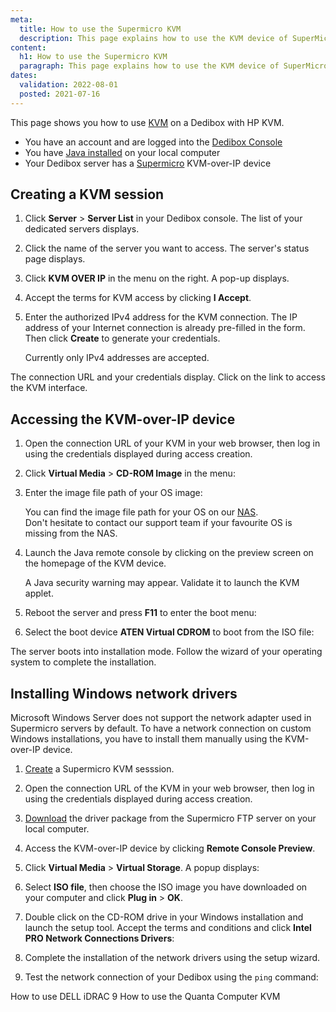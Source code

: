 ```yaml
---
meta:
  title: How to use the Supermicro KVM
  description: This page explains how to use the KVM device of SuperMicro servers
content:
  h1: How to use the Supermicro KVM
  paragraph: This page explains how to use the KVM device of SuperMicro servers
dates:
  validation: 2022-08-01
  posted: 2021-07-16
---
```



This page shows you how to use [KVM](/dedibox/kvm-over-ip/concepts/#kvm-over-ip) on a Dedibox with HP KVM.

<Message type="requirement">

  - You have an account and are logged into the [Dedibox Console](https://console.online.net) 
  - You have [Java installed](https://www.java.com/en/download/help/download_options.html) on your local computer
  - Your Dedibox server has a [Supermicro](https://www.supermicro.com/en/solutions/management-software/bmc-resources) KVM-over-IP device

</Message>

## Creating a KVM session

1. Click **Server** > **Server List** in your Dedibox console. The list of your dedicated servers displays.

2. Click the name of the server you want to access. The server's status page displays.

3. Click **KVM OVER IP** in the menu on the right. A pop-up displays.

    <Lightbox src="scaleway_KVM.webp" alt="" />

4. Accept the terms for KVM access by clicking **I Accept**.

5. Enter the authorized IPv4 address for the KVM connection. The IP address of your Internet connection is already pre-filled in the form. Then click **Create** to generate your credentials.

    <Message type="note">

    Currently only IPv4 addresses are accepted.

    </Message>

The connection URL and your credentials display. Click on the link to access the KVM interface.

## Accessing the KVM-over-IP device 

1. Open the connection URL of your KVM in your web browser, then log in using the credentials displayed during access creation. 

2. Click **Virtual Media** > **CD-ROM Image** in the menu: 

    <Lightbox src="scaleway_supermicro_vm.webp" alt="" />

3. Enter the image file path of your OS image: 

    <Lightbox src="scaleway_supermicro_nas.webp" alt="" />

    <Message type="tip">

    You can find the image file path for your OS on our [NAS](http://virtualmedia.online.net). <br />
    Don't hesitate to contact our support team if your favourite OS is missing from the NAS.

    </Message>

4. Launch the Java remote console by clicking on the preview screen on the homepage of the KVM device. 

    <Message type="tip">

    A Java security warning may appear. Validate it to launch the KVM applet. 

    </Message>

5. Reboot the server and press **F11** to enter the boot menu:

    <Lightbox src="scaleway_supermicro_boot_mgr.webp" alt="" />

6. Select the boot device **ATEN Virtual CDROM** to boot from the ISO file:

    <Lightbox src="scaleway_supermicro_vcdrom.webp" alt="" />

The server boots into installation mode. Follow the wizard of your operating system to complete the installation. 

<Lightbox src="scaleway_supermicro_install.webp" alt="" />

## Installing Windows network drivers

Microsoft Windows Server does not support the network adapter used in Supermicro servers by default. To have a network connection on custom Windows installations, you have to install them manually using the KVM-over-IP device. 

1. [Create](#creating-a-kvm-session) a Supermicro KVM sesssion. 

2. Open the connection URL of the KVM in your web browser, then log in using the credentials displayed during access creation. 

3. [Download](ftp://ftp.supermicro.nl/CDR_Images/CDR-A1-UP/CDR-A1-UP_1.00_for_Intel_A1_UP_platform.iso) the driver package from the Supermicro FTP server on your local computer.

4. Access the KVM-over-IP device by clicking **Remote Console Preview**. 

5. Click **Virtual Media** > **Virtual Storage**. A popup displays:

    <Lightbox src="scaleway_supermicro_vdrive.webp" />

6. Select **ISO file**, then choose the ISO image you have downloaded on your computer and click **Plug in** > **OK**.

7. Double click on the CD-ROM drive in your Windows installation and launch the setup tool. Accept the terms and conditions and click **Intel PRO Network Connections Drivers**:

    <Lightbox src="scaleway_supermicro_drivers.webp" />

8. Complete the installation of the network drivers using the setup wizard.

    <Lightbox src="scaleway_supermicro_network.webp" />

9. Test the network connection of your Dedibox using the `ping` command:

    <Lightbox src="scaleway_supermicro_ping.webp" />

<Navigation title="See Also">
  <PreviousButton to="/dedibox/kvm-over-ip/how-to/dell-idrac9/">How to use DELL iDRAC 9</PreviousButton>
  <NextButton to="/dedibox/kvm-over-ip/how-to/quanta-computer/">How to use the Quanta Computer KVM</NextButton>
</Navigation>